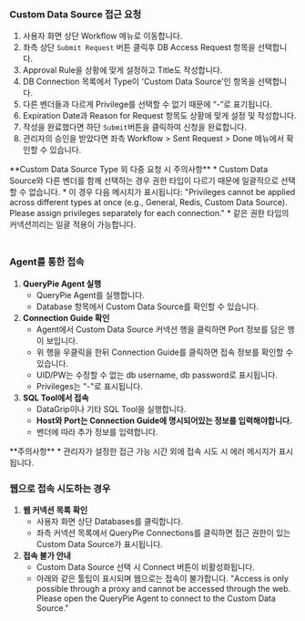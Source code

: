 
### Custom Data Source 접근 요청
1. 사용자 화면 상단 Workflow 메뉴로 이동합니다.
2. 좌측 상단 `Submit Request` 버튼 클릭후 DB Access Request 항목을 선택합니다.
3. Approval Rule을 상황에 맞게 설정하고 Title도 작성합니다.
4. DB Connection 목록에서 Type이 'Custom Data Source'인 항목을 선택합니다.
5. 다른 벤더들과 다르게 Privilege를 선택할 수 없기 때문에 “-”로 표기됩니다. 
6. Expiration Date과 Reason for Request 항목도 상황에 맞게 설정 및 작성합니다.
7. 작성을 완료했다면 하단 `Submit`버튼을 클릭하여 신청을 완료합니다. 
8. 관리자의 승인을 받았다면 좌측 Workflow &gt; Sent Request &gt; Done 메뉴에서 확인할 수 있습니다.

<Callout type="important">
 **Custom Data Source Type 외 다중 요청 시 주의사항** 
* Custom Data Source와 다른 벤더를 함께 선택하는 경우 권한 타입이 다르기 때문에 일괄적으로 선택할 수 없습니다. 
* 이 경우 다음 메시지가 표시됩니다: "Privileges cannot be applied across different types at once (e.g., General, Redis, Custom Data Source). Please assign privileges separately for each connection."
* 같은 권한 타입의 커넥션끼리는 일괄 적용이 가능합니다.
</Callout>

### <br/>Agent를 통한 접속
1.  **QueryPie Agent 실행** 
    * QueryPie Agent를 실행합니다.
    * Database 항목에서 Custom Data Source를 확인할 수 있습니다.
2.  **Connection Guide 확인** 
    * Agent에서 Custom Data Source 커넥션 행을 클릭하면 Port 정보를 담은 행이 보입니다.
    * 위 행을 우클릭을 한뒤 Connection Guide를 클릭하면 접속 정보를 확인할 수 있습니다.
    * UID/PW는 수정할 수 없는 db username, db password로 표시됩니다.
    * Privileges는 "-"로 표시됩니다.
3.  **SQL Tool에서 접속** 
    * DataGrip이나 기타 SQL Tool을 실행합니다.
    *  **Host와 Port는 Connection Guide에 명시되어있는 정보를 입력해야합니다.**  
    * 벤더에 따라 추가 정보를 입력합니다.

<Callout type="important">
 **주의사항** 
* 관리자가 설정한 접근 가능 시간 외에 접속 시도 시 에러 메시지가 표시됩니다.
</Callout>

### 웹으로 접속 시도하는 경우
1.  **웹 커넥션 목록 확인** 
    * 사용자 화면 상단 Databases를 클릭합니다. 
    * 좌측 커넥션 목록에서 QueryPie Connections를 클릭하면 접근 권한이 있는 Custom Data Source가 표시됩니다.
2.  **접속 불가 안내** 
    * Custom Data Source 선택 시 Connect 버튼이 비활성화됩니다.
    * 아래와 같은 툴팁이 표시되며 웹으로는 접속이 불가합니다. "Access is only possible through a proxy and cannot be accessed through the web. Please open the QueryPie Agent to connect to the Custom Data Source."
